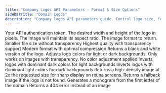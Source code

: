 ```yaml
---
title: "Company Logos API Parameters - Format & Size Options"
sidebarTitle: "Domain Logos"
description: "Company logos API parameters guide. Control logo size, format (SVG/PNG/WebP), theme options. Logo API with public key auth. Full documentation."
---
```


<ParamField path="token" type="string" required>
  Your API authentication token.
</ParamField>

<ParamField path="size" type="integer" default="128">
  The desired width and height of the logo in pixels. The image will maintain
  its aspect ratio.
</ParamField>

<ParamField path="format" type="string" default="jpg">
  The image format to return.
  <Expandable title="formats">
    <ResponseField name="jpg">
      Smaller file size without transparency
    </ResponseField>
    <ResponseField name="png">
      Highest quality with transparency support
    </ResponseField>
    <ResponseField name="webp">
      Modern format with optimal compression
    </ResponseField>
  </Expandable>
</ParamField>

<ParamField path="greyscale" type="boolean" default="false">
  Returns a black and white version of the logo.
</ParamField>

<ParamField path="theme" type="string" default="auto">
  Adjusts logo colors for light or dark backgrounds. Only works on images with
  transparency.
  <Expandable title="options">
    <ResponseField name="auto">No color adjustment applied</ResponseField>
    <ResponseField name="light">
      Inverts logos with dominant dark colors for light backgrounds
    </ResponseField>
    <ResponseField name="dark">
      Inverts logos with dominant light colors for dark backgrounds
    </ResponseField>
  </Expandable>
</ParamField>

<ParamField path="retina" type="boolean" default="false">
  Returns a high-density image at 2x the requested size for sharp display on
  retina screens.
</ParamField>

<ParamField path="fallback" type="string" default="monogram">
  Returns a fallback image if the logo is not found.
  <Expandable title="options">
    <ResponseField name="monogram">
      Generates a monogram from the first letter of the domain
    </ResponseField>
    <ResponseField name="404">
      Returns a 404 error instead of an image
    </ResponseField>
  </Expandable>
</ParamField>
